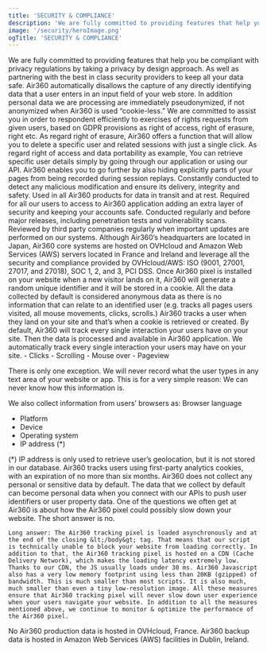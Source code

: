 ```yaml
---
title: 'SECURITY & COMPLIANCE'
description: 'We are fully committed to providing features that help you be compliant with GDPR by taking a privacy by design approach. As well as partnering with the best in class security providers to keep all your data safe.'
image: '/security/heroImage.png'
ogTitle: 'SECURITY & COMPLIANCE'
---
```


<BlockHeroWithImage title="Committed to Privacy & Security" src='/security/heroImage.png'>
  We are fully committed to providing features that help you be compliant with privacy regulations by taking a privacy by design approach. As well as partnering with the best in class security providers to keep all your data safe.
</BlockHeroWithImage>

<BlockSection>
  <Security lang="en" />
</BlockSection>

<BlockSection>
  <EnabledCompliance lang="en" />
</BlockSection>

<GalleryBlocks title='Air360 privacy features'>
  <Block title='Privacy by default – minimization' icon='user-shield'>
    Air360 automatically disallows the capture of any directly identifying data that a user enters in an input field of your web store. In addition personal data we are processing
are immediately pseudonymized, if not anonymized when Air360 is used “cookie-less.”
  </Block>
  <Block title='Exercises of right' icon='person-circle-minus'>
    We are committed to assist you in order to respondent efficiently to exercises of rights requests from given users,  based on GDPR provisions as right of access, right of erasure, right 
    etc. As regard right of erasure, Air360 offers a function that will allow you to delete a specific user and related 
    sessions with just a single click. As regard right of access and data portability as example, You can retrieve specific user details simply by going through our application or using our API.
  </Block>
  <Block title='Restrict specific data acquisition' icon='person-sign'>
    Air360 enables you to go further by also hiding explicitly parts of your pages from being recorded during session replays.
  </Block>
</GalleryBlocks>

<BlockSection>
  <SecureData lang="en" />
</BlockSection>

<GalleryBlocks title='Air360 Security Measures'>
  <Block title='Monitoring of our Tracking pixel' icon='monitor-waveform'>
    Constantly conducted to detect any malicious modification and ensure its delivery, integrity and safety.
  </Block>
  <Block title='State-of-the-art encryption' icon='binary-lock'>
    Used in all Air360 products for data in transit and at rest.
  </Block>
  <Block title='Multi-Factor Authentication (MFA)' icon='laptop-mobile'>
    Required for all our users to access to Air360 application adding an extra layer of security and keeping your accounts safe.
  </Block>
  <Block title='Third-party security audits' icon='camera-cctv'>
    Conducted regularly and before major releases, including penetration tests and vulnerability scans.
  </Block>
  <Block title='Security best practices' icon='check-to-slot'>
    Reviewed by third party companies regularly when important updates are performed on our systems.
  </Block>
  <Block title='Customer data processed & stored in the EU' icon='server'>
    Although Air360’s headquarters are located in Japan, Air360 core systems are hosted on OVHcloud and Amazon Web Services (AWS) servers located in France and Ireland and leverage all the security and compliance provided by OVHcloud/AWS: ISO (9001, 27001, 27017, and 27018), SOC 1, 2, and 3, PCI DSS.
  </Block>
</GalleryBlocks>

<BlockFeature title='FAQs'>
  <MdxAccordion title='How does Air360 work?'>Once Air360 pixel is installed on your website when a new visitor lands on it, Air360 will generate a random unique identifier and it will be stored in a cookie. All the data collected by default is considered anonymous data as there is no information that can relate to an identified user (e.g. tracks all pages users visited, all mouse movements, clicks, scrolls.)</MdxAccordion>
  <MdxAccordion title='How does Air360 track a user?'>Air360 tracks a user when they land on your site and that’s when a cookie is retrieved or created. By default, Air360 will track every single interaction your users have on your site. Then the data is processed and available in Air360 application.</MdxAccordion>
  <MdxAccordion title='What data is collected?'>
  We automatically track every single interaction your users may have on your site.
  - Clicks
  - Scrolling
  - Mouse over
  - Pageview

  There is only one exception. We will never record what the user types in any text area of your website or app. This is for a very simple reason: We can never know how this information is.

  We also collect information from users’ browsers as:
  Browser language
  - Platform
  - Device
  - Operating system
  - IP address (*)

  (*) IP address is only used to retrieve user’s geolocation, but it is not stored in our database.
  </MdxAccordion>
  <MdxAccordion title='What types of cookies are used?'>Air360 tracks users using first-party analytics cookies, with an expiration of no more than six months.</MdxAccordion>
  <MdxAccordion title='Do we collect personal data?'>Air360 does not collect any personal or sensitive data by default. The data that we collect by default can become personal data when you connect with our APIs to push user identifiers or user property data.</MdxAccordion>
  <MdxAccordion title='Does Air360 makes your website or app slower?'>
    One of the questions we often get at Air360 is about how the Air360 pixel could possibly slow down your website. The short answer is no.

    Long answer: The Air360 tracking pixel is loaded asynchronously and at the end of the closing &lt;/body&gt; tag. That means that our script is technically unable to block your website from loading correctly. In addition to that, the Air360 tracking pixel is hosted on a CDN (Cache Delivery Network), which makes the loading latency extremely low. Thanks to our CDN, the JS usually loads under 30 ms. Air360 Javascript also has a very low memory footprint using less than 20KB (gzipped) of bandwidth. This is much smaller than most scripts. It is also much, much smaller than even a tiny low-resolution image. All these measures ensure that Air360 tracking pixel will never slow down user experience when your users navigate your website. In addition to all the measures mentioned above, we continue to monitor & optimize the performance of the Air360 pixel.
  </MdxAccordion>
  <MdxAccordion title='Does Air360 sell data?'>No</MdxAccordion>
  <MdxAccordion title='Where is Air360 data stored? (Data Hosting and Storage)'>Air360 production data is hosted in OVHcloud, France. Air360 backup data is hosted in Amazon Web Services (AWS) facilities in Dublin, Ireland.</MdxAccordion>
</BlockFeature>